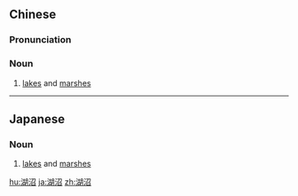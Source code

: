 ==Chinese==
{{zh-forms}}

===Pronunciation===
{{zh-pron
|m=húzhǎo
|c=wu4 ziu2
|cat=n
}}

===Noun===
{{zh-noun}}

# [[lake]]s and [[marsh]]es

----

==Japanese==
{{ja-kanjitab|こ|しょう|yomi=o}}

===Noun===
{{ja-noun|こしょう}}

# [[lake]]s and [[marsh]]es

[[hu:湖沼]]
[[ja:湖沼]]
[[zh:湖沼]]